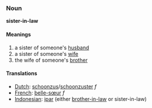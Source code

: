 ===Noun===
'''sister-in-law'''
====Meanings====
#a sister of someone's [[husband]]
#a sister of someone's [[wife]]
#the wife of someone's [[brother]]
====Translations====
*[[Dutch]]: [[schoonzus]]/[[schoonzuster]] ''f''
*[[French]]: [[belle-sœur]] ''f''
*[[Indonesian]]: [[ipar]] (either [[brother-in-law]] or sister-in-law)
